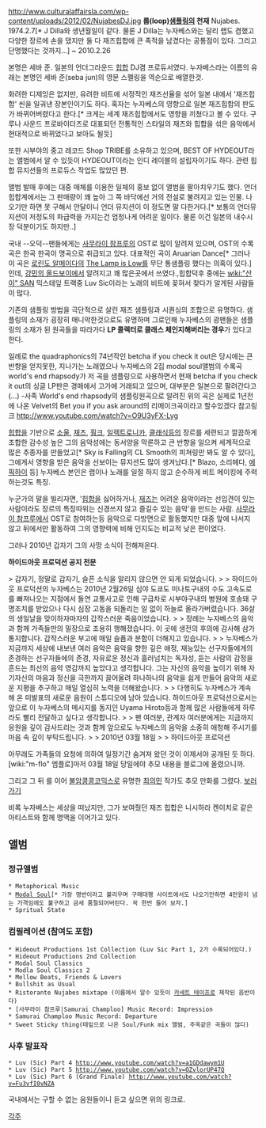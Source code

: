 http://www.culturalaffairsla.com/wp-content/uploads/2012/02/NujabesDJ.jpg
'''룹(loop)[[샘플링]]의 천재'''
Nujabes. 1974.2.7[* J Dilla와 생년월일이 같다. 물론 J Dilla는 누자베스와는 달리 랩도 겸했고 다양한 장르에 손을 댔지만 둘 다 재즈힙합에 큰 족적을 남겼다는 공통점이 있다. 그리고 단명했다는 것까지...] ~ 2010.2.26

본명은 세바 준. 일본의 언더그라운드 [[힙합]] DJ겸 프로듀서였다. 누자베스라는 이름의 유래는 본명인 세바 준(seba jun)의 영문 스펠링을 역순으로 배열한것.

화려한 디제잉은 없지만, 유려한 비트에 서정적인 재즈선율을 섞어 일본 내에서 '재즈힙합' 씬을 일궈낸 장본인이기도 하다. 혹자는 누자베스의 영향으로 일본 재즈힙합의 판도가 바뀌어버렸다고 한다.[* 크게는 세계 재즈힙합에서도 영향을 끼쳤다고 볼 수 있다. 구루나 사운드 프로바이더즈로 대표되던 전통적인 스타일의 재즈와 힙합을 섞은 음악에서 현대적으로 바뀌었다고 보아도 될듯]

또한 시부야의 중고 레코드 Shop TRIBE를 소유하고 있으며, BEST OF HYDEOUT라는 앨범에서 알 수 있듯이 HYDEOUT이라는 인디 레이블의 설립자이기도 하다. 관련 힙합 뮤지션들의 프로듀스 작업도 많았던 편. 

앨범 발매 후에는 대중 매체를 이용한 일체의 홍보 없이 앨범을 팔아치우기도 했다. 언더 힙합계에서는 그 판매량이 꽤 높아 그 쪽 바닥에선 거의 전설로 불려지고 있는 인물. 나오기만 하면 못 구해서 안달이니 언더 뮤지션이 이 정도면 말 다한거다.[* 보통의 언더뮤지션이 저정도의 파급력을 가지는건 엄청나게 어려운 일이다. 물론 이건 일본의 내수시장 덕분이기도 하지만..]

국내 --오덕--팬들에게는 [[사무라이 참프루]]의 OST로 많이 알려져 있으며, OST의 수록곡은 한곡 한곡이 명곡으로 취급되고 있다. 대표적인 곡이 Aruarian Dance[* 그러나 이 곡은 [[로린도 알메이다]]의 [[The Lamp is Low]]를 무단 통샘플링 했다는 의혹이 있다.]인데, [[강민의 올드보이]]에서 알려지고 꽤 많은곳에서 쓰였다.,힙합덕후 중에는 [[wiki:"산이" SAN]] 믹스테잎 트랙중 Luv Sic이라는 노래의 비트에 꽂혀서 찾다가 알게된 사람들이 많다.

기존의 샘플링 방법을 극단적으로 살린 재즈 샘플링과 시퀀싱의 조합으로 유명하다. 샘플링의 소재가 굉장히 매니악한것으로도 유명하며 그로인해 누자베스의 광팬들은 샘플링의 소재가 된 원곡들을 따라가다 '''LP 콜렉터로 클래스 체인지해버리는 경우'''가 있다고 한다.

일례로 the quadraphonics의 74년작인 betcha if you check it out은 당시에는 큰 반향을 얻지못한, 지나가는 노래였으나 누자베스의 2집 modal soul앨범의 수록곡 world's end rhapsody가 저 곡을 샘플링으로 사용하면서 현재 betcha if you check it out의 싱글 LP판은 경매에서 고가에 거래되고 있으며, 대부분은 일본으로 팔려간다고(...)
-사족  World's end rhapsody의 샘플링원곡으로 알려진  위의 곡은 실제로 1년전에 나온 Velvet의 Bet you if you ask around의 리메이크곡이라고 할수있겠다 
참고링크 http://www.youtube.com/watch?v=O9U3yFX-Lyg

[[힙합]]을 기반으로 [[소울]], [[재즈]], [[훵크]], [[일렉트로니카]], [[클래식]]등의 장르를 세련되고 깔끔하게 조합한 감수성 높은 그의 음악성에는 동서양을 막론하고 큰 반향을 일으켜 세계적으로 많은 추종자를 만들었고[* Sky is Falling의 CL Smooth의 피쳐링만 봐도 알 수 있다], 그에게서 영향을 받은 음악을 선보이는 뮤지션도 많이 생겨났다.[* Blazo, 소리헤다, [[에픽하이]] 등] 누자베스 본인은 랩이나 노래를 일절 하지 않고 순수하게 비트 메이킹에 주력하는것도 특징.

누군가의 말을 빌리자면, '[[힙합]]을 싫어하거나, [[재즈]]는 어려운 음악이라는 선입견이 있는 사람이라도 장르의 특징따위는 신경쓰지 않고 즐길수 있는 음악'을 만드는 사람. [[사무라이 참프루]]에서 OST로 참여하는등 음악으로 다방면으로 활동했지만 대중 앞에 나서지 않고 뒤에서만 활동하여 그의 영향력에 비해 인지도는 비교적 낮은 편이었다.

그러나 2010년 갑자기 그의 사망 소식이 전해져온다.

'''하이드아웃 프로덕션 공지 전문'''

> 갑자기, 정말로 갑자기, 슬픈 소식을 알리지 않으면 안 되게 되었습니다.
>  
> 하이드아웃 프로덕션의 누자베스는 2010년 2월26일 심야 도쿄도 미나토구내의 수도 고속도로를 빠져나오는 지점에서 돌연 교통사고로 인해 구급차로 시부야구내의 병원에 호송돼 구명조치를 받았으나 다시 심장 고동을 되돌리는 일 없이 하늘로 올라가버렸습니다.  36살의 생일날을 맞이하자마자의 갑작스러운 죽음이었습니다.
>  
> 장례는 누자베스의 음악과 함께 가족들만의 밀장으로 조용히 행해졌습니다. 이 곳에 생전의 후의에 감사해 삼가 통지합니다. 갑작스러운 부고에 매일 슬픔과 분함이 더해지고 있습니다.
>  
> 누자베스가 지금까지 세상에 내보낸 여러 음악은 음악을 향한 깊은 애정, 재능있는 선구자들에게의 존경하는 선구자들에의 존경, 자유로운 정신과 흘러넘치는 독자성, 듣는 사람의 감정을 흔드는 최선의 음악 영감까지 높았다고 생각합니다. 그는 자신의 음악을 높이기 위해 자기자신의 마음과 정신을 극한까지 끌어올려 하나하나의 음악을 쉽게 만들어 음악의 새로운 지평을 추구하고 매일 열심히 노력을 더해왔습니다.
>  
> 다행히도 누자베스가 계속 해 온 미발표의 새로운 음원이 스튜디오에 남아 있습니다. 하이드아웃 프로덕션으로서는 앞으로 이 누자베스의 메시지를 동지인 Uyama Hiroto등과 함께 많은 사람들에게 하루라도 빨리 전달하고 싶다고 생각합니다.
>  
> 팬 여러분, 관계자 여러분에게는 지금까지 응원을 깊이 감사드리는 것과 함께 앞으로도 누자베스의 음악을 소중히 애청해 주시기를 마음 속 깊이 부탁드립니다.
>  
> 2010년 03월 18일
>  
> 하이드아웃 프로덕션

아무래도 가족들의 요청에 의하여 일정기간 숨겨져 왔던 것이 이제서야 공개된 듯 하다. [wiki:"m-flo" 엠플로]마저 03월 18일 당일에야 추모 내용을 블로그에 올렸으니까.

그리고 그 뒤 를 이어 [[불암콩콩코믹스]]로 유명한 [[최의민]] 작가도 추모 만화를 그렸다. [http://www.nohitnorun.com/210 보러가기]

비록 누자베스는 세상을 떠났지만, 그가 보여줬던 재즈 힙합은 니시하라 켄이치로 같은 아티스트와 함께 명맥을 이어가고 있다.

== 앨범 ==
=== 정규앨범 ===
 * Metaphorical Music
 * [[Modal Soul]][* 가장 명반이라고 불리우며 구매대행 사이트에서도 나오기만하면 4만원이 넘는 가격임에도 불구하고 금세 품절되어버린다. 꼭 한번 들어 보자.]
 * Spritual State

=== 컴필레이션 (참여도 포함) ===
 * Hideout Productions 1st Collection (Luv Sic Part 1, 2가 수록되어있다.)
 * Hideout Productions 2nd Collection
 * Modal Soul Classics
 * Modla Soul Classics 2
 * Mellow Beats, Friends & Lovers
 * Bullshit as Usual
 * Ristorante Nujabes mixtape (이름에서 알수 있듯이 [[카세트 테이프]]로 제작된 음반이다)
 * [사무라이 참프루|Samurai Champloo] Music Record: Impression
 * Samurai Champloo Music Record: Departure
 * Sweet Sticky thing(테잎으로 나온 Soul/Funk mix 앨범, 주옥같은 곡들이 많다)

 
=== 사후 발표작 ===
 * Luv (Sic) Part 4 http://www.youtube.com/watch?v=a1GDdawym1U
 * Luv (Sic) Part 5 http://www.youtube.com/watch?v=OZvlorUP47Q
 * Luv (Sic) Part 6 (Grand Finale) http://www.youtube.com/watch?v=Fu3vfI0vNZA

국내에서는 구할 수 없는 음원들이니 듣고 싶으면 위의 링크로.

[[각주]]
